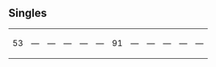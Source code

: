 
==Singles==
{| class="wikitable plainrowheaders" style="text-align:center;" border="1"
|-
| 53 || — || — || — || — || — || 91 || — || — || — || — || —
|}